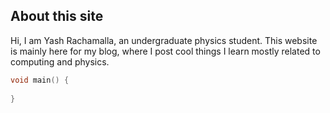 ## About this site   

Hi, I am Yash Rachamalla, an undergraduate physics student. This website is mainly here for my blog, where I post cool things I learn mostly related to computing and physics.

```c
void main() {
    
}
```
